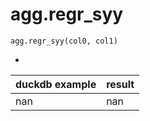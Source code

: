 # agg.regr_syy { #duckops.agg.regr_syy }

`agg.regr_syy(col0, col1)`

-

| duckdb example | result |
| -------------- | ------ |
| nan | nan |
